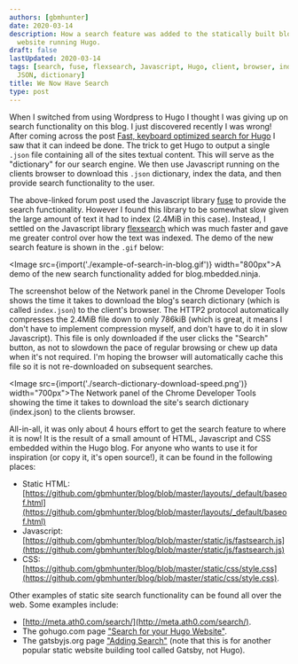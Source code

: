 ```yaml
---
authors: [gbmhunter]
date: 2020-03-14
description: How a search feature was added to the statically built blog.mbedded.ninja
  website running Hugo.
draft: false
lastUpdated: 2020-03-14
tags: [search, fuse, flexsearch, Javascript, Hugo, client, browser, indexing, blog,
  JSON, dictionary]
title: We Now Have Search
type: post
---
```


When I switched from using Wordpress to Hugo I thought I was giving up on search functionality on this blog. I just discovered recently I was wrong! After coming across the post [Fast, keyboard optimized search for Hugo](https://discourse.gohugo.io/t/fast-keyboard-optimized-search-for-hugo/23824) I saw that it can indeed be done. The trick to get Hugo to output a single `.json` file containing all of the sites textual content. This will serve as the "dictionary" for our search engine. We then use Javascript running on the clients browser to download this `.json` dictionary, index the data, and then provide search functionality to the user.

The above-linked forum post used the Javascript library [fuse](https://fusejs.io/) to provide the search functionality. However I found this library to be somewhat slow given the large amount of text it had to index (2.4MiB in this case). Instead, I settled on the Javascript library [flexsearch](https://github.com/nextapps-de/flexsearch) which was much faster and gave me greater control over how the text was indexed. The demo of the new search feature is shown in the `.gif` below:

<Image src={import('./example-of-search-in-blog.gif')} width="800px">A demo of the new search functionality added for blog.mbedded.ninja.</Image>

The screenshot below of the Network panel in the Chrome Developer Tools shows the time it takes to download the blog's search dictionary (which is called `index.json`) to the client's browser. The HTTP2 protocol automatically compresses the 2.4MiB file down to only 786kiB (which is great, it means I don't have to implement compression myself, and don't have to do it in slow Javascript). This file is only downloaded if the user clicks the "Search" button, as not to slowdown the pace of regular browsing or chew up data when it's not required. I'm hoping the browser will automatically cache this file so it is not re-downloaded on subsequent searches.

<Image src={import('./search-dictionary-download-speed.png')} width="700px">The Network panel of the Chrome Developer Tools showing the time it takes to download the site's search dictionary (index.json) to the clients browser.</Image>

All-in-all, it was only about 4 hours effort to get the search feature to where it is now! It is the result of a small amount of HTML, Javascript and CSS embedded within the Hugo blog. For anyone who wants to use it for inspiration (or copy it, it's open source!), it can be found in the following places:

* Static HTML: [https://github.com/gbmhunter/blog/blob/master/layouts/_default/baseof.html](https://github.com/gbmhunter/blog/blob/master/layouts/_default/baseof.html)
* Javascript: [https://github.com/gbmhunter/blog/blob/master/static/js/fastsearch.js](https://github.com/gbmhunter/blog/blob/master/static/js/fastsearch.js)
* CSS: [https://github.com/gbmhunter/blog/blob/master/static/css/style.css](https://github.com/gbmhunter/blog/blob/master/static/css/style.css).

Other examples of static site search functionality can be found all over the web. Some examples include:

* [http://meta.ath0.com/search/](http://meta.ath0.com/search/).
* The gohugo.com page ["Search for your Hugo Website"](https://gohugo.io/tools/search/).
* The gatsbyjs.org page ["Adding Search"](https://www.gatsbyjs.org/docs/adding-search/) (note that this is for another popular static website building tool called Gatsby, not Hugo).

